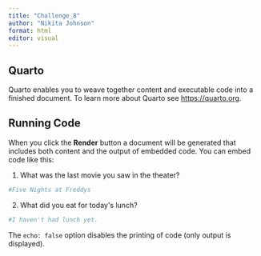 ```yaml
---
title: "Challenge_8"
author: "Nikita Johnson"
format: html
editor: visual
---
```


## Quarto

Quarto enables you to weave together content and executable code into a finished document. To learn more about Quarto see <https://quarto.org>.

## Running Code

When you click the **Render** button a document will be generated that includes both content and the output of embedded code. You can embed code like this:

1.  What was the last movie you saw in the theater?

```r
#Five Nights at Freddys
```

2.  What did you eat for today\'s lunch?

```r
#I haven't had lunch yet.
```

The `echo: false` option disables the printing of code (only output is displayed).

